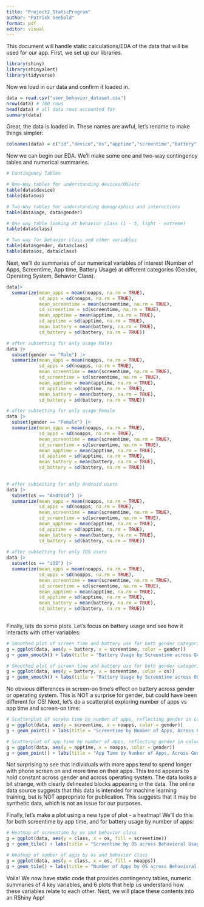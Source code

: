 ```yaml
---
title: "Project2_StaticProgram"
author: "Patrick Seebold"
format: pdf
editor: visual
---
```


This document will handle static calculations/EDA of the data that will be used for our app. First, we set up our libraries.

```r
library(shiny)
library(shinyalert)
library(tidyverse)
```

Now we load in our data and confirm it loaded in.

```r
data = read.csv("user_behavior_dataset.csv")
nrow(data) # 700 rows
head(data) # all data rows accounted for
summary(data)

```

Great, the data is loaded in. These names are awful, let's rename to make things simpler:

```r
colnames(data) = c("id","device","os","apptime","screentime","battery","noapps","datause","age","gender","class")
```

Now we can begin our EDA. We'll make some one and two-way contingency tables and numerical summaries.

```r
# Contingency Tables

# One-Way tables for understanding devices/OS/etc
table(data$device)
table(data$os)

# Two-Way tables for understanding demographics and interactions
table(data$age, data$gender) 

# One way table looking at behavior class (1 - 5, light - extreme)
table(data$class)

# Two way for behavior class and other variables
table(data$gender, data$class)
table(data$os, data$class)
```

Next, we'll do summaries of our numerical variables of interest (Number of Apps, Screentime, App time, Battery Usage) at different categories (Gender, Operating System, Behavior Class).

```r
data|>
  summarize(mean_apps = mean(noapps, na.rm = TRUE),
            sd_apps = sd(noapps, na.rm = TRUE),
            mean_screentime = mean(screentime, na.rm = TRUE),
            sd_screentime = sd(screentime, na.rm = TRUE),
            mean_apptime = mean(apptime, na.rm = TRUE),
            sd_apptime = sd(apptime, na.rm = TRUE),
            mean_battery = mean(battery, na.rm = TRUE),
            sd_battery = sd(battery, na.rm = TRUE))

# after subsetting for only usage Males
data |>
  subset(gender == "Male") |>
  summarize(mean_apps = mean(noapps, na.rm = TRUE),
            sd_apps = sd(noapps, na.rm = TRUE),
            mean_screentime = mean(screentime, na.rm = TRUE),
            sd_screentime = sd(screentime, na.rm = TRUE),
            mean_apptime = mean(apptime, na.rm = TRUE),
            sd_apptime = sd(apptime, na.rm = TRUE),
            mean_battery = mean(battery, na.rm = TRUE),
            sd_battery = sd(battery, na.rm = TRUE))

# after subsetting for only usage Female
data |>
  subset(gender == "Female") |>
  summarize(mean_apps = mean(noapps, na.rm = TRUE),
            sd_apps = sd(noapps, na.rm = TRUE),
            mean_screentime = mean(screentime, na.rm = TRUE),
            sd_screentime = sd(screentime, na.rm = TRUE),
            mean_apptime = mean(apptime, na.rm = TRUE),
            sd_apptime = sd(apptime, na.rm = TRUE),
            mean_battery = mean(battery, na.rm = TRUE),
            sd_battery = sd(battery, na.rm = TRUE))

            
# after subsetting for only Android users
data |>
  subset(os == "Android") |>
  summarize(mean_apps = mean(noapps, na.rm = TRUE),
            sd_apps = sd(noapps, na.rm = TRUE),
            mean_screentime = mean(screentime, na.rm = TRUE),
            sd_screentime = sd(screentime, na.rm = TRUE),
            mean_apptime = mean(apptime, na.rm = TRUE),
            sd_apptime = sd(apptime, na.rm = TRUE),
            mean_battery = mean(battery, na.rm = TRUE),
            sd_battery = sd(battery, na.rm = TRUE))
            
# after subsetting for only IOS users
data |>
  subset(os == "iOS") |>
  summarize(mean_apps = mean(noapps, na.rm = TRUE),
            sd_apps = sd(noapps, na.rm = TRUE),
            mean_screentime = mean(screentime, na.rm = TRUE),
            sd_screentime = sd(screentime, na.rm = TRUE),
            mean_apptime = mean(apptime, na.rm = TRUE),
            sd_apptime = sd(apptime, na.rm = TRUE),
            mean_battery = mean(battery, na.rm = TRUE),
            sd_battery = sd(battery, na.rm = TRUE))
            
```

Finally, lets do some plots. Let's focus on battery usage and see how it interacts with other variables:

```r
# Smoothed plot of screen time and battery use for both gender categories
g = ggplot(data, aes(y = battery, x = screentime, color = gender))
g + geom_smooth() + labs(title = "Battery Usage by Screentime across Gender", x = "Daily Screentime in Hours", y = "Daily Battery Drain in mAh")

# Smoothed plot of screen time and battery use for both gender categories
g = ggplot(data, aes(y = battery, x = screentime, color = os))
g + geom_smooth() + labs(title = "Battery Usage by Screentime across OS", x = "Daily Screentime in Hours", y = "Daily Battery Drain in mAh")

```

No obvious differences in screen-on time's effect on battery across gender or operating system. This is NOT a surprise for gender, but could have been different for OS! Next, let's do a scatterplot exploring number of apps vs app time and screen-on time:

```r
# Scatterplot of screen time by number of apps, reflecting gender in color and os by facet wrap
g = ggplot(data, aes(y = screentime, x = noapps, color = gender))
g + geom_point() + labs(title = "Screentime by Number of Apps, Across Gender", x = "Number of Apps", y = "Daily Screentime in Hours") + facet_wrap(~os)

# Scatterplot of app time by number of apps, reflecting gender in color and os by facet wrap
g = ggplot(data, aes(y = apptime, x = noapps, color = gender))
g + geom_point() + labs(title = "App Time by Number of Apps, Across Gender", x = "Number of Apps", y = "Daily App Usage in Hours") + facet_wrap(~os)
```

Not surprising to see that individuals with more apps tend to spend longer with phone screen on and more time on their apps. This trend appears to hold constant across gender and across operating system. The data looks a bit strange, with clearly delineated blocks appearing in the data. The online data source suggests that this data is intended for machine learning training, but is NOT appropriate for publication. This suggests that it may be synthetic data, which is not an issue for our purposes.

Finally, let's make a plot using a new type of plot - a heatmap! We'll do this for both screentime by app time, and for battery usage by number of apps:

```r
# Heatmap of screentime by os and behavior class
g = ggplot(data, aes(y = class, x = os, fill = screentime))
g + geom_tile() + labs(title = "Screentime by OS across Behavioral Usage Class", x = "Operating System", y = "Usage Class (1 = low, 5 = high)", fill = "Screentime in Hours")

# Heatmap of number of apps by os and behavior class
g = ggplot(data, aes(y = class, x = os, fill = noapps))
g + geom_tile() + labs(title = "Number of Apps by OS across Behavioral Usage Class", x = "Operating System", y = "Usage Class (1 = low, 5 = high)", fill = "# of Apps")
```

Voila! We now have static code that provides contingency tables, numeric summaries of 4 key variables, and 6 plots that help us understand how these variables relate to each other. Next, we will place these contents into an RShiny App!

